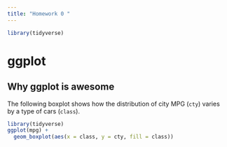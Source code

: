 ```yaml
---
title: "Homework 0 "
---
```

```r
library(tidyverse)
```

# ggplot

## Why ggplot is awesome

The following boxplot shows how the distribution of city MPG (`cty`) varies by a type of cars (`class`).

```r
library(tidyverse)
ggplot(mpg) +
  geom_boxplot(aes(x = class, y = cty, fill = class))
```


